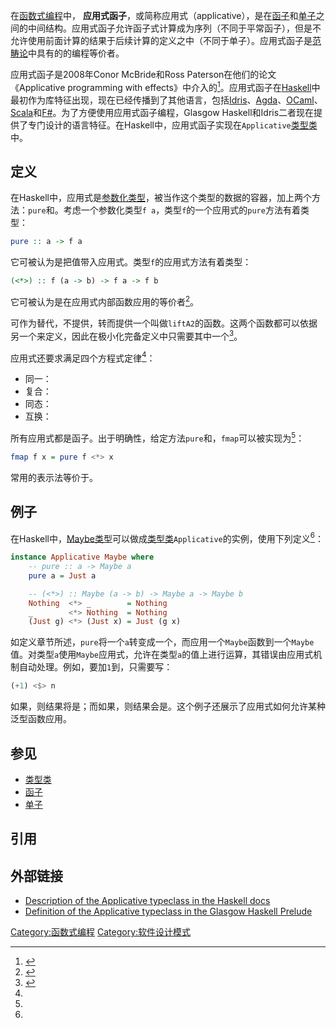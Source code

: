 {{NoteTA|G1=IT}}
在[[函数式编程|函数式编程]]中， '''应用式函子'''，或简称应用式（applicative），是在[[函子_(函数式编程)|函子]]和[[单子_(函数式编程)|单子]]之间的中间结构。应用式函子允许函子式计算成为序列（不同于平常函子），但是不允许使用前面计算的结果于后续计算的定义之中（不同于单子）。应用式函子是[[范畴论|范畴论]]中具有{{en-link|强单子|Strong monad|张量强度}}的{{en-link|幺半群函子|Monoidal functor|不严格幺半群函子}}的编程等价者。

应用式函子是2008年Conor McBride和Ross Paterson在他们的论文《Applicative programming with effects》中介入的<ref>{{Cite journal|last=McBride|first=Conor|last2=Paterson|first2=Ross|date=2008-01-01|title=Applicative programming with effects|journal=Journal of Functional Programming|volume=18|issue=1|pages=1–13|doi=10.1017/S0956796807006326|issn=1469-7653}}</ref>。应用式函子在[[Haskell|Haskell]]中最初作为库特征出现，现在已经传播到了其他语言，包括[[Idris|Idris]]、[[Agda|Agda]]、[[OCaml|OCaml]]、[[Scala|Scala]]和[[F♯|F#]]。为了方便使用应用式函子编程，Glasgow Haskell和Idris二者现在提供了专门设计的语言特征。在Haskell中，应用式函子实现在<code>Applicative</code>[[类型类|类型类]]中。

== 定义 ==

在Haskell中，应用式是[[泛型编程|参数化类型]]，被当作这个类型的数据的容器，加上两个方法：<code>pure</code>和{{code|code=<*>}}。考虑一个参数化类型<code>f a</code>，类型<code>f</code>的一个应用式的<code>pure</code>方法有着类型：
<syntaxhighlight lang="haskell">
pure :: a -> f a
</syntaxhighlight>
它可被认为是把值带入应用式。类型<code>f</code>的应用式{{code|code=<*>}}方法有着类型：
<syntaxhighlight lang="haskell">
(<*>) :: f (a -> b) -> f a -> f b
</syntaxhighlight>
它可被认为是在应用式内部函数应用的等价者<ref name="Hutton">{{Cite book|last=Hutton|first=Bride|date=2016|title=Programming in Haskell|edition=2|pages=157-163}}</ref>。

可作为替代，不提供{{code|code=<*>}}，转而提供一个叫做<code>liftA2</code>的函数。这两个函数都可以依据另一个来定义，因此在极小化完备定义中只需要其中一个<ref name="Hackage">{{Cite web|title=Control.Applicative|url=https://hackage.haskell.org/package/base-4.14.1.0/docs/Control-Applicative.html|access-date=2021-02-08|archive-date=2021-03-16|archive-url=https://web.archive.org/web/20210316230250/https://hackage.haskell.org/package/base-4.14.1.0/docs/Control-Applicative.html|dead-url=no}}</ref>。

应用式还要求满足四个方程式定律<ref name="Hackage" />：
* 同一：{{code|lang=haskell|code=pure id <*> v = v}}
* 复合：{{code|lang=haskell|code=pure (.) <*> u <*> v <*> w = u <*> (v <*> w)}}
* 同态：{{code|lang=haskell|code=pure f <*> pure x = pure (f x)}}
* 互换：{{code|lang=haskell|code=u <*> pure y = pure ($ y) <*> u}}

所有应用式都是函子。出于明确性，给定方法<code>pure</code>和{{code|code=<*>}}，<code>fmap</code>可以被实现为<ref name="Hackage" />：
<syntaxhighlight lang="haskell">
fmap f x = pure f <*> x
</syntaxhighlight>

常用的表示法{{code|lang=haskell|code=f <$> x}}等价于{{code|lang=haskell|code=pure f <*> x}}。

== 例子 ==

在Haskell中，[[可选类型|Maybe类型]]可以做成[[类型类|类型类]]<code>Applicative</code>的实例，使用下列定义<ref name="Hutton" />：
<syntaxhighlight lang="haskell">
instance Applicative Maybe where
    -- pure :: a -> Maybe a
    pure a = Just a

    -- (<*>) :: Maybe (a -> b) -> Maybe a -> Maybe b
    Nothing  <*> _        = Nothing
    _        <*> Nothing  = Nothing
    (Just g) <*> (Just x) = Just (g x)
</syntaxhighlight>
如定义章节所述，<code>pure</code>将一个<code>a</code>转变成一个{{code|lang=haskell|code=Maybe a}}，而{{code|code=<*>}}应用一个<code>Maybe</code>函数到一个<code>Maybe</code>值。对类型<code>a</code>使用<code>Maybe</code>应用式，允许在类型<code>a</code>的值上进行运算，其错误由应用式机制自动处理。例如，要加<code>1</code>到{{code|lang=haskell|code=n :: Maybe Int}}，只需要写：
<syntaxhighlight lang="haskell">
(+1) <$> n
</syntaxhighlight>
如果{{code|lang=haskell|code=n = Nothing}}，则结果将是{{code|lang=haskell|code=Nothing}}；而如果{{code|lang=haskell|code=n = Just k}}，则结果会是{{code|lang=haskell|code=Just (k+1)}}。这个例子还展示了应用式如何允许某种泛型函数应用。

== 参见 ==
* [[类型类|类型类]]
* [[函子_(函数式编程)|函子]]
* [[单子_(函数式编程)|单子]]

==引用==
{{Reflist|2}}

==外部链接==
{{Wikibooks|en:Haskell/Applicative functors|应用式函子}}
* [https://hackage.haskell.org/package/base-4.14.1.0/docs/Control-Applicative.html Description of the Applicative typeclass in the Haskell docs] {{Wayback|url=https://hackage.haskell.org/package/base-4.14.1.0/docs/Control-Applicative.html |date=20210316230250 }}
* [http://hackage.haskell.org/package/base/docs/src/GHC.Base.html#Applicative Definition of the Applicative typeclass in the Glasgow Haskell Prelude]{{Dead link}}

{{软件设计模式}}

[[Category:函数式编程|Category:函数式编程]]
[[Category:软件设计模式|Category:软件设计模式]]